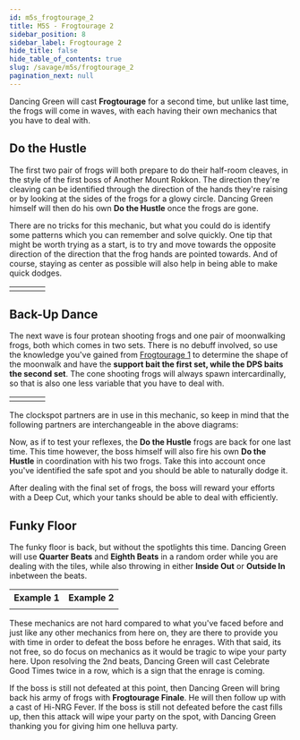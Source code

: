 ```yaml
---
id: m5s_frogtourage_2
title: M5S - Frogtourage 2
sidebar_position: 8
sidebar_label: Frogtourage 2
hide_title: false
hide_table_of_contents: true
slug: /savage/m5s/frogtourage_2
pagination_next: null
---
```


Dancing Green will cast <strong>Frogtourage</strong> for a second time, but unlike last time, the frogs will come in waves, with each having their own mechanics that you have to deal with.

## Do the Hustle

The first two pair of frogs will both prepare to do their half-room cleaves, in the style of the first boss of Another Mount Rokkon. The direction they're cleaving can be identified through the direction of the hands they're raising or by looking at the sides of the frogs for a glowy circle. Dancing Green himself will then do his own <strong>Do the Hustle</strong> once the frogs are gone.

<KittenAsset path='m5s/frogtourage2_do_the_hustle1.webm' wrapper='div' />

There are no tricks for this mechanic, but what you could do is identify some patterns which you can remember and solve quickly. One tip that might be worth trying as a start, is to try and move towards the opposite direction of the direction that the frog hands are pointed towards. And of course, staying as center as possible will also help in being able to make quick dodges.

<table>
    <tr>
        <td><KittenAsset path='m5s/frogtourage2_cleave_northsafe.png' /></td>
        <td><KittenAsset path='m5s/frogtourage2_cleave_eastsafe.png' /></td>
        <td><KittenAsset path='m5s/frogtourage2_cleave_southsafe.png' /></td>
        <td><KittenAsset path='m5s/frogtourage2_cleave_westsafe.png' /></td>
    </tr>
</table>

## Back-Up Dance

The next wave is four protean shooting frogs and one pair of moonwalking frogs, both which comes in two sets. There is no debuff involved, so use the knowledge you've gained from [Frogtourage 1](/savage/m5s/frogtourage_1) to determine the shape of the moonwalk and have the **support bait the first set, while the DPS baits the second set**. The cone shooting frogs will always spawn intercardinally, so that is also one less variable that you have to deal with.

<table>
    <tr>
        <td><KittenAsset path='m5s/frogtourage2_backupdance_pattern1.png' /></td>
        <td><KittenAsset path='m5s/frogtourage2_backupdance_pattern2.png' /></td>
        <td><KittenAsset path='m5s/frogtourage2_backupdance_pattern3.png' /></td>
        <td><KittenAsset path='m5s/frogtourage2_backupdance_pattern4.png' /></td>
    </tr>
</table>

The clockspot partners are in use in this mechanic, so keep in mind that the following partners are interchangeable in the above diagrams:

<Role role='MT' /><Role role='D3' /> <Role role='ST' /><Role role='D2' /> <Role role='H1' /><Role role='D1' /> <Role role='H2' /><Role role='D4' />

<KittenAsset path='m5s/frogtourage2_backupdance_example.webm' wrapper='div' />

Now, as if to test your reflexes, the <strong>Do the Hustle</strong> frogs are back for one last time. This time however, the boss himself will also fire his own <strong>Do the Hustle</strong> in coordination with his two frogs. Take this into account once you've identified the safe spot and you should be able to naturally dodge it. 

<KittenAsset path='m5s/frogtourage2_do_the_hustle2.webm' wrapper='div' />

After dealing with the final set of frogs, the boss will reward your efforts with a <Tankbuster>Deep Cut</Tankbuster>, which your tanks should be able to deal with efficiently.

## Funky Floor

The funky floor is back, but without the spotlights this time. Dancing Green will use <strong>Quarter Beats</strong> and <strong>Eighth Beats</strong> in a random order while you are dealing with the tiles, while also throwing in either <strong>Inside Out</strong> or <strong>Outside In</strong> inbetween the beats.

<table>
    <tr>
        <th>Example 1<br /><Role role='H2' /></th>
        <th>Example 2<br /><Role role='D3' /></th>
    </tr>
    <tr>
        <td><KittenAsset path='m5s/frogtourage2_funkyfloor_example1.webm' /></td>
        <td><KittenAsset path='m5s/frogtourage2_funkyfloor_example2.webm' /></td>
    </tr>
</table>

These mechanics are not hard compared to what you've faced before and just like any other mechanics from here on, they are there to provide you with time in order to defeat the boss before he enrages. With that said, its not free, so do focus on mechanics as it would be tragic to wipe your party here. Upon resolving the 2nd beats, Dancing Green will cast <Raidwide>Celebrate Good Times</Raidwide> twice in a row, which is a sign that the enrage is coming.

If the boss is still not defeated at this point, then Dancing Green will bring back his army of frogs with <strong>Frogtourage Finale</strong>. He will then follow up with a cast of <Enrage>Hi-NRG Fever</Enrage>. If the boss is still not defeated before the cast fills up, then this attack will wipe your party on the spot, with Dancing Green thanking you for giving him one helluva party.

